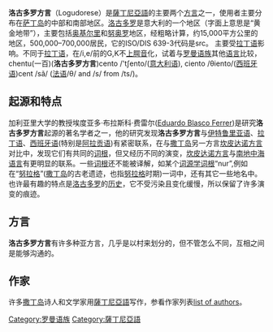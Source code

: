 {{noteTA|G1=地名}}
'''洛古多罗方言'''（Logudorese）是[[薩丁尼亞語|薩丁尼亞語]]的主要两个[[方言|方言]]之一，使用者主要分布在[[萨丁岛|萨丁岛]]的中部和南部地区。[[洛古多罗|洛古多罗]]是意大利的一个地区（字面上意思是“黄金地带”），主要包括[[奥基尔里|奥基尔里]]和[[努奥罗|努奥罗]]地区，经粗略计算，约15,000平方公里的地区，500,000–700,000居民，它的ISO/DIS 639-3代码是src。
主要受[[拉丁语|拉丁语]]影响。不同于[[拉丁语|拉丁语]]，在/i,e/前的G,K不[[上腭音|上腭音]]化，试着与[[罗曼语族|罗曼语族]]其他[[语言|语言]]比较，chentu(一百)('''洛古多罗方言''')cento /'tʃento/([[意大利语|意大利语]]), ciento /θiento/([[西班牙语|西班牙语]])cent /sã/ ([[法语|法语]]/θ/ and /s/ from /ts/)。
==起源和特点==
加利亚里大学的教授埃度亚多·布拉斯科·费雷尔([[Eduardo_Blasco_Ferrer|Eduardo Blasco Ferrer]])是研究'''洛古多罗方言'''起源的著名学者之一，他的研究发现'''洛古多罗方言'''与[[伊特鲁里亚语|伊特鲁里亚语]]、[[拉丁语|拉丁语]]、[[西班牙语|西班牙语]](特别是[[阿拉贡语|阿拉贡语]])有紧密联系，在与[[撒丁岛|撒丁岛]]另一方言[[坎皮达诺方言|坎皮达诺方言]]对比中，发现它们有共同的[[词根|词根]]，但又经历不同的演变，[[坎皮达诺方言|坎皮达诺方言]]与[[南地中海语言|南地中海语言]]有更明显的联系。一些[[词根|词根]]还不能被译解，如某个[[词源学|词源学]][[词根|词根]]“nur”,例如在“[[努拉格|努拉格]]”([[撒丁岛|撒丁岛]]的古老遗迹，也指[[努拉格|努拉格]]时期)一词中，还有其它一些地名中。
也许最有趣的特点是[[洛古多罗|洛古多罗]]的[[历史|历史]]，它不受污染且变化缓慢，所以保留了许多演变的痕迹。

==方言==
'''洛古多罗方言'''有许多种亚方言，几乎是以村来划分的，但不管怎么不同，互相之间是能够沟通的。

==作家==
许多[[撒丁岛|撒丁岛]]诗人和文学家用[[薩丁尼亞語|薩丁尼亞語]]写作，参看作家列表[[Sardinia/Famous_people#Writers_and_poets|list of authors]]。

{{Incubator|src}}{{lang-stub}}
[[Category:罗曼语族|Category:罗曼语族]]
[[Category:薩丁尼亞語|Category:薩丁尼亞語]]